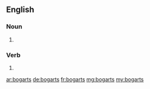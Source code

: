 ==English==

===Noun===
{{head|en|plural}}

# {{plural of|bogart|lang=en}}

===Verb===
{{head|en|verb form}}

# {{en-third-person singular of|bogart}}

[[ar:bogarts]]
[[de:bogarts]]
[[fr:bogarts]]
[[mg:bogarts]]
[[my:bogarts]]